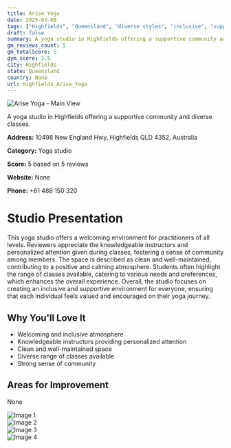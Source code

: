 ```yaml
---
title: Arise Yoga
date: 2025-03-08
tags: ["Highfields", "Queensland", "diverse styles", "inclusive", "supportive", "atmosphere", "community", "Highfields"]  
draft: false
summary: A yoga studio in Highfields offering a supportive community and diverse classes.
gm_reviews_count: 5
gm_totalScore: 5
gym_score: 2.5
city: Highfields
state: Queensland
country: None
url: Highfields_Arise_Yoga
---
```


<div className="aspect-[16/9] relative my-8">
  <img 
    src="https://lh5.googleusercontent.com/p/AF1QipN3CUMJZgFtCcsDa43clXvCcC9ITsr4YcSV3Qbd=w1920-h1080-k-no"
    alt="Arise Yoga - Main View"
    className="object-cover absolute inset-0 w-full h-full rounded-lg"
  />
</div>

A yoga studio in Highfields offering a supportive community and diverse classes.

**Address:** 10498 New England Hwy, Highfields QLD 4352, Australia

**Category:** Yoga studio

**Score:** 5 based on 5 reviews

**Website:** None

**Phone:** +61 488 150 320

# Studio Presentation

This yoga studio offers a welcoming environment for practitioners of all levels. Reviewers appreciate the knowledgeable instructors and personalized attention given during classes, fostering a sense of community among members.
The space is described as clean and well-maintained, contributing to a positive and calming atmosphere. Students often highlight the range of classes available, catering to various needs and preferences, which enhances the overall experience.
Overall, the studio focuses on creating an inclusive and supportive environment for everyone, ensuring that each individual feels valued and encouraged on their yoga journey.

## Why You'll Love It

- Welcoming and inclusive atmosphere
- Knowledgeable instructors providing personalized attention
- Clean and well-maintained space
- Diverse range of classes available
- Strong sense of community

## Areas for Improvement

None

<div className="grid grid-cols-1 xl:grid-cols-2 gap-4 my-8">
<div className="aspect-[4/3] relative"><img src="https://lh5.googleusercontent.com/p/AF1QipMkFV8FWzRRlcFu88vsW1oppA5b4_IsHddBGi9C=w1920-h1080-k-no" alt="Image 1" className="object-cover absolute inset-0 w-full h-full rounded-lg" /></div>
<div className="aspect-[4/3] relative"><img src="https://lh5.googleusercontent.com/p/AF1QipPuzN-KwWnja0eNn7uwW-O0CctlaAhH4ZKbaUA8=w1920-h1080-k-no" alt="Image 2" className="object-cover absolute inset-0 w-full h-full rounded-lg" /></div>
<div className="aspect-[4/3] relative"><img src="https://lh5.googleusercontent.com/p/AF1QipMV_Ch4c6cyvxvOiwtjqD9ZRfkVXxvTef4dNgSf=w1920-h1080-k-no" alt="Image 3" className="object-cover absolute inset-0 w-full h-full rounded-lg" /></div>
<div className="aspect-[4/3] relative"><img src="https://lh5.googleusercontent.com/p/AF1QipOVC2FOarm61s3L1nuoyBN-jRsZJu5jCvIP6qHB=w1920-h1080-k-no" alt="Image 4" className="object-cover absolute inset-0 w-full h-full rounded-lg" /></div>
</div>